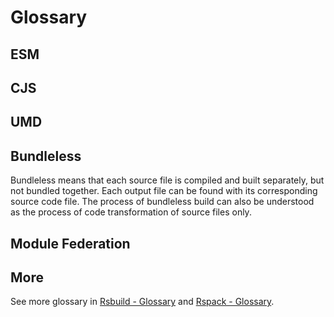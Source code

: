 
# Glossary

## ESM

<ESM />

## CJS

<CJS />

## UMD

<UMD />

## Bundleless

Bundleless means that each source file is compiled and built separately, but not bundled together. Each output file can be found with its corresponding source code file. The process of bundleless build can also be understood as the process of code transformation of source files only.

## Module Federation

<MF />

## More

See more glossary in [Rsbuild - Glossary](https://rsbuild.rs/guide/start/glossary) and [Rspack - Glossary](https://rspack.rs/misc/glossary).
